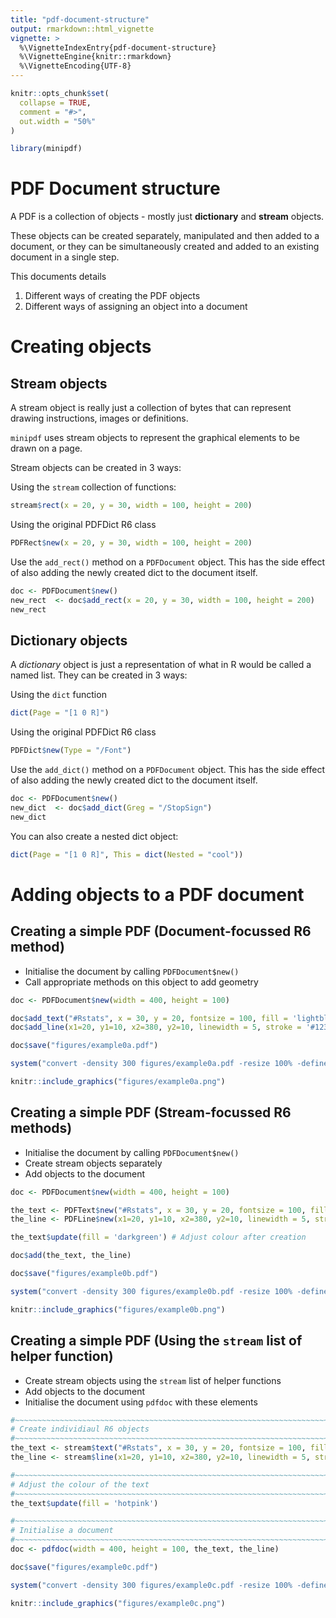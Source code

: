 ```yaml
---
title: "pdf-document-structure"
output: rmarkdown::html_vignette
vignette: >
  %\VignetteIndexEntry{pdf-document-structure}
  %\VignetteEngine{knitr::rmarkdown}
  %\VignetteEncoding{UTF-8}
---
```


```r
knitr::opts_chunk$set(
  collapse = TRUE,
  comment = "#>",
  out.width = "50%"
)
```

```r
library(minipdf)
```



# PDF Document structure

A PDF is a collection of objects - mostly just **dictionary** and
**stream** objects.

These objects can be created separately, manipulated and then added to a document, 
or they can be simultaneously created and added to an existing document in a single step.

This documents details

1. Different ways of creating the PDF objects
2. Different ways of assigning an object into a document

# Creating objects

## Stream objects

A stream object is really just a collection of bytes that can represent drawing 
instructions, images or definitions.

`minipdf` uses stream objects to represent the graphical elements to be drawn on a page.

Stream objects can be created in 3 ways:

Using the `stream` collection of functions:

```r
stream$rect(x = 20, y = 30, width = 100, height = 200)
```


Using the original PDFDict R6 class

```r
PDFRect$new(x = 20, y = 30, width = 100, height = 200)
```


Use the `add_rect()` method on a `PDFDocument` object. This has the side effect of
also adding the newly created dict to the document itself.

```r
doc <- PDFDocument$new()
new_rect  <- doc$add_rect(x = 20, y = 30, width = 100, height = 200)
new_rect
```


## Dictionary objects
A *dictionary* object is just a representation of what in R would be called a named list.
They can be created in 3 ways:

Using the `dict` function

```r
dict(Page = "[1 0 R]")
```


Using the original PDFDict R6 class

```r
PDFDict$new(Type = "/Font")
```


Use the `add_dict()` method on a `PDFDocument` object. This has the side effect of
also adding the newly created dict to the document itself.

```r
doc <- PDFDocument$new()
new_dict  <- doc$add_dict(Greg = "/StopSign")
new_dict
```


You can also create a nested dict object:

```r
dict(Page = "[1 0 R]", This = dict(Nested = "cool"))
```


# Adding objects to a PDF document


## Creating a simple PDF (Document-focussed R6 method)

* Initialise the document by calling `PDFDocument$new()`
* Call appropriate methods on this object to add geometry

```r
doc <- PDFDocument$new(width = 400, height = 100)

doc$add_text("#Rstats", x = 30, y = 20, fontsize = 100, fill = 'lightblue3')
doc$add_line(x1=20, y1=10, x2=380, y2=10, linewidth = 5, stroke = '#123456')

doc$save("figures/example0a.pdf")
```


```r
system("convert -density 300 figures/example0a.pdf -resize 100% -define png:exclude-chunks=date,time figures/example0a.png")
```

```r
knitr::include_graphics("figures/example0a.png")
```




## Creating a simple PDF (Stream-focussed R6 methods)

* Initialise the document by calling `PDFDocument$new()`
* Create stream objects separately
* Add objects to the document

```r
doc <- PDFDocument$new(width = 400, height = 100)

the_text <- PDFText$new("#Rstats", x = 30, y = 20, fontsize = 100, fill = 'lightblue3')
the_line <- PDFLine$new(x1=20, y1=10, x2=380, y2=10, linewidth = 5, stroke = '#123456')

the_text$update(fill = 'darkgreen') # Adjust colour after creation

doc$add(the_text, the_line)

doc$save("figures/example0b.pdf")
```



```r
system("convert -density 300 figures/example0b.pdf -resize 100% -define png:exclude-chunks=date,time figures/example0b.png")
```

```r
knitr::include_graphics("figures/example0b.png")
```



## Creating a simple PDF (Using the `stream` list of helper function)

* Create stream objects using the `stream` list of helper functions
* Add objects to the document
* Initialise the document using `pdfdoc` with these elements

```r
#~~~~~~~~~~~~~~~~~~~~~~~~~~~~~~~~~~~~~~~~~~~~~~~~~~~~~~~~~~~~~~~~~~~~~~~~~~~~~~
# Create individiaul R6 objects
#~~~~~~~~~~~~~~~~~~~~~~~~~~~~~~~~~~~~~~~~~~~~~~~~~~~~~~~~~~~~~~~~~~~~~~~~~~~~~~
the_text <- stream$text("#Rstats", x = 30, y = 20, fontsize = 100, fill = 'lightblue3')
the_line <- stream$line(x1=20, y1=10, x2=380, y2=10, linewidth = 5, stroke = '#123456')

#~~~~~~~~~~~~~~~~~~~~~~~~~~~~~~~~~~~~~~~~~~~~~~~~~~~~~~~~~~~~~~~~~~~~~~~~~~~~~~
# Adjust the colour of the text
#~~~~~~~~~~~~~~~~~~~~~~~~~~~~~~~~~~~~~~~~~~~~~~~~~~~~~~~~~~~~~~~~~~~~~~~~~~~~~~
the_text$update(fill = 'hotpink')

#~~~~~~~~~~~~~~~~~~~~~~~~~~~~~~~~~~~~~~~~~~~~~~~~~~~~~~~~~~~~~~~~~~~~~~~~~~~~~~
# Initialise a document
#~~~~~~~~~~~~~~~~~~~~~~~~~~~~~~~~~~~~~~~~~~~~~~~~~~~~~~~~~~~~~~~~~~~~~~~~~~~~~~
doc <- pdfdoc(width = 400, height = 100, the_text, the_line)

doc$save("figures/example0c.pdf")
```



```r
system("convert -density 300 figures/example0c.pdf -resize 100% -define png:exclude-chunks=date,time figures/example0c.png")
```

```r
knitr::include_graphics("figures/example0c.png")
```




